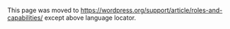 {{Languages|
{{en|Roles and Capabilities}}
{{es|Roles y Capacidades}}
{{fr|Rôles et Capacités}}
{{ja|ユーザーの種類と権限}}
{{pt-br|Papéis e Capacidades}}
{{zh-cn|用户角色和权限}}
}}

This page was moved to https://wordpress.org/support/article/roles-and-capabilities/ except above language locator.
<!--
==Description==

WordPress uses a concept of [[#Roles|Roles]], designed to give the [[Glossary#Site|site]] owner the ability to control what users can and cannot do within the site. A site owner can manage the user access to such tasks as [[Writing_Posts|writing and editing posts]], [[Pages|creating Pages]], [[Links Manager|defining links]], [[Manage_Categories_SubPanel|creating categories]], [[Comment Moderation|moderating comments]], [[Managing_Plugins|managing plugins]], [[Themes|managing themes]], and [[Authors_and_Users_SubPanel|managing other users]], by assigning a specific role to each of the users.

WordPress has six pre-defined roles: [[#Super Admin|Super Admin]], [[#Administrator|Administrator]], [[#Editor|Editor]], [[#Author|Author]], [[#Contributor|Contributor]] and [[#Subscriber|Subscriber]].  Each role is allowed to perform a set of tasks called [[Glossary#Capabilities|Capabilities]]. There are many capabilities including "[[#publish_posts|publish_posts]]", "[[#moderate_comments|moderate_comments]]", and "[[#edit_users|edit_users]]". [[#Capability vs. Role Table|A default set]] of capabilities is pre-assigned to each role, but other capabilities can be assigned or removed using the [[Function Reference/add_cap|<tt>add_cap()</tt>]] and  [[Function Reference/remove_cap|<tt>remove_cap()</tt>]] functions. New roles can be introduced or removed using the [[Function Reference/add_role|<tt>add_role()</tt>]] and [[Function Reference/remove_role|<tt>remove_role()</tt>]] functions.

The [[#Super Admin|Super Admin]] role allows a user to perform all possible capabilities. Each of the other roles has a decreasing number of allowed capabilities.  For instance, the [[#Subscriber|Subscriber]] role has just the "[[#read|read]]" capability.  One particular role should not be considered to be senior to another role.  Rather, consider that roles define the user's responsibilities within the site.

==Summary of Roles==

* [[Super_Admin_Menu|Super Admin]] – somebody with access to the site network administration features and all other features. See the [[Create A Network|Create a Network]] article.
* [[#Administrator|Administrator]] (<em>slug: 'administrator'</em>) – somebody who has access to all the administration features within a single site.
* [[#Editor|Editor]] (<em>slug: 'editor'</em>) – somebody who can publish and manage posts including the posts of other users.
* [[#Author|Author]] (<em>slug: 'author'</em>)  – somebody who can publish and manage their own posts.
* [[#Contributor|Contributor]] (<em>slug: 'contributor'</em>) – somebody who can write and manage their own posts but cannot publish them.
* [[#Subscriber|Subscriber]] (<em>slug: 'subscriber'</em>) – somebody who can only manage their profile.

Upon installing WordPress, an Administrator account is automatically created.

The default role for new users can be set in [[Administration Panels]] > [[Administration Panels#Settings|Settings]] > [[Administration Panels#General|General]].

You can see a listing of all defined roles by accessing the <tt>role_names</tt> property of the global <tt>WP_Roles</tt> object (which you can retrieve with <tt>wp_roles()</tt>, or, prior to version 4.3, with <tt>global $wp_roles;</tt>).

==Roles==

A Role defines a set of tasks a user assigned the role is allowed to perform. For instance, the [[Super_Admin_Menu|Super Admin]] role encompasses every possible task that can be performed within a [[Glossary#Network|Network]] of virtual WordPress [[Glossary#Site|site]]s. The [[#Administrator|Administrator]] role limits the allowed tasks only to those which affect a single site. On the other hand, the [[#Author|Author]] role allows the execution of just a small subset of tasks.

The following sections list the default Roles and their capabilities:

===Super Admin===

Multisite Super Admins have, by default, all capabilities. The following Multisite-only capabilities are therefore only available to Super Admins:

:*[[#create_sites|create_sites]]
:*[[#delete_sites|delete_sites]]
:*[[#manage_network|manage_network]]
:*[[#manage_sites|manage_sites]]
:*[[#manage_network_users|manage_network_users]]
:*[[#manage_network_plugins|manage_network_plugins]]
:*[[#manage_network_themes|manage_network_themes]]
:*[[#manage_network_options|manage_network_options]]
:*[[#upgrade_network|upgrade_network]]
:*[[#setup_network|setup_network]]

In the case of single site WordPress installation, Administrators are, in effect, Super Admins. As such, they are the only ones to have access to [[#Additional Admin Capabilities| additional admin capabilities]].

===Administrator===

The capabilities of Administrators differs between single site and [[Glossary#Multisite|Multisite]] WordPress installations. All administrators have the following capabilities:

:*[[#activate_plugins|activate_plugins]]
:*[[#delete_others_pages|delete_others_pages]]
:*[[#delete_others_posts|delete_others_posts]]
:*[[#delete_pages|delete_pages]]
:*[[#delete_posts|delete_posts]]
:*[[#delete_private_pages|delete_private_pages]]
:*[[#delete_private_posts|delete_private_posts]]
:*[[#delete_published_pages|delete_published_pages]]
:*[[#delete_published_posts|delete_published_posts]]
:*[[#edit_dashboard|edit_dashboard]]
:*[[#edit_others_pages|edit_others_pages]]
:*[[#edit_others_posts|edit_others_posts]]
:*[[#edit_pages|edit_pages]]
:*[[#edit_posts|edit_posts]]
:*[[#edit_private_pages|edit_private_pages]]
:*[[#edit_private_posts|edit_private_posts]]
:*[[#edit_published_pages|edit_published_pages]]
:*[[#edit_published_posts|edit_published_posts]]
:*[[#edit_theme_options|edit_theme_options]]
:*[[#export|export]]
:*[[#import|import]]
:*[[#list_users|list_users]]
:*[[#manage_categories|manage_categories]]
:*[[#manage_links|manage_links]]
:*[[#manage_options|manage_options]]
:*[[#moderate_comments|moderate_comments]]
:*[[#promote_users|promote_users]]
:*[[#publish_pages|publish_pages]]
:*[[#publish_posts|publish_posts]]
:*[[#read_private_pages|read_private_pages]]
:*[[#read_private_posts|read_private_posts]]
:*[[#read|read]]
:*[[#remove_users|remove_users]]
:*[[#switch_themes|switch_themes]]
:*[[#upload_files|upload_files]]
:*[[#customize|customize]]
:*[[#delete_site|delete_site]]

==== Additional Admin Capabilities====
Only Administrators of single site installations have the following capabilities. In [[Glossary#Multisite|Multisite]], only the Super Admin has these abilities:

:*[[#update_core|update_core]]
:*[[#update_plugins|update_plugins]]
:*[[#update_themes|update_themes]]
:*[[#install_plugins|install_plugins]]
:*[[#install_themes|install_themes]]
:*[[#upload_plugins|upload_plugins]]
:*[[#upload_themes|upload_themes]]
:*[[#delete_themes|delete_themes]]
:*[[#delete_plugins|delete_plugins]]
:*[[#edit_plugins|edit_plugins]]
:*[[#edit_themes|edit_themes]]
:*[[#edit_files|edit_files]]
:*[[#edit_users|edit_users]]
:*[[#create_users|create_users]]
:*[[#delete_users|delete_users]]
:*[[#unfiltered_html|unfiltered_html]]

===Editor===

:*[[#delete_others_pages|delete_others_pages]]
:*[[#delete_others_posts|delete_others_posts]]
:*[[#delete_pages|delete_pages]]
:*[[#delete_posts|delete_posts]]
:*[[#delete_private_pages|delete_private_pages]]
:*[[#delete_private_posts|delete_private_posts]]
:*[[#delete_published_pages|delete_published_pages]]
:*[[#delete_published_posts|delete_published_posts]]
:*[[#edit_others_pages|edit_others_pages]]
:*[[#edit_others_posts|edit_others_posts]]
:*[[#edit_pages|edit_pages]]
:*[[#edit_posts|edit_posts]]
:*[[#edit_private_pages|edit_private_pages]]
:*[[#edit_private_posts|edit_private_posts]]
:*[[#edit_published_pages|edit_published_pages]]
:*[[#edit_published_posts|edit_published_posts]]
:*[[#manage_categories|manage_categories]]
:*[[#manage_links|manage_links]]
:*[[#moderate_comments|moderate_comments]]
:*[[#publish_pages|publish_pages]]
:*[[#publish_posts|publish_posts]]
:*[[#read|read]]
:*[[#read_private_pages|read_private_pages]]
:*[[#read_private_posts|read_private_posts]]
:*[[#unfiltered_html|unfiltered_html]] (not with Multisite. See [http://wordpress.org/extend/plugins/unfiltered-mu/ Unfiltered MU])
:*[[#upload_files|upload_files]]

===Author===

:*[[#delete_posts|delete_posts]]
:*[[#delete_published_posts|delete_published_posts]]
:*[[#edit_posts|edit_posts]]
:*[[#edit_published_posts|edit_published_posts]]
:*[[#publish_posts|publish_posts]]
:*[[#read|read]]
:*[[#upload_files|upload_files]]

===Contributor===

:*[[#delete_posts|delete_posts]]
:*[[#edit_posts|edit_posts]]
:*[[#read|read]]

===Subscriber===

:*[[#read|read]]

===Special Cases===

The following capabilities are special cases:

:*[[#unfiltered_upload|unfiltered_upload]] - This capability is not available to any role by default (including Super Admins). The capability needs to be enabled by defining the following constant:

<pre>define( 'ALLOW_UNFILTERED_UPLOADS', true );</pre>

With this constant defined, all roles on a single site install can be given the unfiltered_upload capability, but only Super Admins can be given the capability on a Multisite install.

===Capability vs. Role Table===

Note that the capabilities of Administrators '''differs''' between single site and [[Glossary#Multisite|Multisite]] WordPress installations, [[#Additional Admin Capabilities|as described above]] .

{| class="widefat"
|- style="background:#464646; color:#d7d7d7;"
! Capability!!Super Admin!!Administrator!!Editor!!Author!!Contributor!!Subscriber
|-
|create_sites||bgcolor="#ABCDEF" style="text-align:center !important"| Y ||||||||||
|-
|delete_sites||bgcolor="#ABCDEF" style="text-align:center !important"| Y ||||||||||
|-
|manage_network||bgcolor="#ABCDEF" style="text-align:center !important"| Y ||||||||||
|-
|manage_sites||bgcolor="#ABCDEF" style="text-align:center !important"| Y ||||||||||
|-
|manage_network_users||bgcolor="#ABCDEF" style="text-align:center !important"| Y ||||||||||
|-
|manage_network_plugins||bgcolor="#ABCDEF" style="text-align:center !important"| Y ||||||||||
|-
|manage_network_themes||bgcolor="#ABCDEF" style="text-align:center !important"| Y ||||||||||
|-
|manage_network_options||bgcolor="#ABCDEF" style="text-align:center !important"| Y ||||||||||
|-
|upload_plugins||bgcolor="#ABCDEF" style="text-align:center !important"| Y ||||||||||
|-
|upload_themes||bgcolor="#ABCDEF" style="text-align:center !important"| Y ||||||||||
|-
|upgrade_network||bgcolor="#ABCDEF" style="text-align:center !important"| Y ||||||||||
|-
|setup_network||bgcolor="#ABCDEF" style="text-align:center !important"| Y ||||||||||
|- style="background:#464646; color:#d7d7d7;"
! Capability!!Super Admin!!Administrator!!Editor!!Author!!Contributor!!Subscriber
|-
|activate_plugins||bgcolor="#ABCDEF" style="text-align:center !important"| Y ||bgcolor="#ABCDEF" style="text-align:center !important"| Y <br/>(single site or <br/>enabled by network setting) ||||||||
|-
|create_users||bgcolor="#ABCDEF" style="text-align:center !important"| Y ||bgcolor="#ABCDEF" style="text-align:center !important"| Y (single site) ||||||||
|-
|delete_plugins||bgcolor="#ABCDEF" style="text-align:center !important"| Y ||bgcolor="#ABCDEF" style="text-align:center !important"| Y (single site) ||||||||
|-
|delete_themes||bgcolor="#ABCDEF" style="text-align:center !important"| Y ||bgcolor="#ABCDEF" style="text-align:center !important"| Y (single site) ||||||||
|-
|delete_users||bgcolor="#ABCDEF" style="text-align:center !important"| Y ||bgcolor="#ABCDEF" style="text-align:center !important"| Y (single site) ||||||||
|-
|edit_files||bgcolor="#ABCDEF" style="text-align:center !important"| Y ||bgcolor="#ABCDEF" style="text-align:center !important"| Y (single site) ||||||||
|-
|edit_plugins||bgcolor="#ABCDEF" style="text-align:center !important"| Y ||bgcolor="#ABCDEF" style="text-align:center !important"| Y (single site) ||||||||
|-
|edit_theme_options||bgcolor="#ABCDEF" style="text-align:center !important"| Y ||bgcolor="#ABCDEF" style="text-align:center !important"| Y ||||||||
|-
|edit_themes||bgcolor="#ABCDEF" style="text-align:center !important"| Y ||bgcolor="#ABCDEF" style="text-align:center !important"| Y (single site) ||||||||
|-
|edit_users||bgcolor="#ABCDEF" style="text-align:center !important"| Y ||bgcolor="#ABCDEF" style="text-align:center !important"| Y (single site) ||||||||
|-
|export||bgcolor="#ABCDEF" style="text-align:center !important"| Y ||bgcolor="#ABCDEF" style="text-align:center !important"| Y ||||||||
|-
|import||bgcolor="#ABCDEF" style="text-align:center !important"| Y ||bgcolor="#ABCDEF" style="text-align:center !important"| Y ||||||||
|- style="background:#464646; color:#d7d7d7;"
! Capability!!Super Admin!!Administrator!!Editor!!Author!!Contributor!!Subscriber
|-
|install_plugins||bgcolor="#ABCDEF" style="text-align:center !important"| Y ||bgcolor="#ABCDEF" style="text-align:center !important"| Y (single site) ||||||||
|-
|install_themes||bgcolor="#ABCDEF" style="text-align:center !important"| Y ||bgcolor="#ABCDEF" style="text-align:center !important"| Y (single site) ||||||||
|-
|list_users||bgcolor="#ABCDEF" style="text-align:center !important"| Y ||bgcolor="#ABCDEF" style="text-align:center !important"| Y ||||||||
|-
|manage_options||bgcolor="#ABCDEF" style="text-align:center !important"| Y ||bgcolor="#ABCDEF" style="text-align:center !important"| Y ||||||||
|-
|promote_users||bgcolor="#ABCDEF" style="text-align:center !important"| Y ||bgcolor="#ABCDEF" style="text-align:center !important"| Y ||||||||
|-
|remove_users||bgcolor="#ABCDEF" style="text-align:center !important"| Y ||bgcolor="#ABCDEF" style="text-align:center !important"| Y ||||||||
|-
|switch_themes||bgcolor="#ABCDEF" style="text-align:center !important"| Y ||bgcolor="#ABCDEF" style="text-align:center !important"| Y ||||||||
|-
|update_core||bgcolor="#ABCDEF" style="text-align:center !important"| Y ||bgcolor="#ABCDEF" style="text-align:center !important"| Y (single site) ||||||||
|-
|update_plugins||bgcolor="#ABCDEF" style="text-align:center !important"| Y ||bgcolor="#ABCDEF" style="text-align:center !important"| Y (single site) ||||||||
|-
|update_themes||bgcolor="#ABCDEF" style="text-align:center !important"| Y ||bgcolor="#ABCDEF" style="text-align:center !important"| Y (single site) ||||||||
|-
|edit_dashboard||bgcolor="#ABCDEF" style="text-align:center !important"| Y ||bgcolor="#ABCDEF" style="text-align:center !important"| Y ||||||||
|-
|customize||bgcolor="#ABCDEF" style="text-align:center !important"| Y ||bgcolor="#ABCDEF" style="text-align:center !important"| Y ||||||||
|-
|delete_site||bgcolor="#ABCDEF" style="text-align:center !important"| Y ||bgcolor="#ABCDEF" style="text-align:center !important"| Y ||||||||
|- style="background:#464646; color:#d7d7d7;"
! Capability!!Super Admin!!Administrator!!Editor!!Author!!Contributor!!Subscriber
|-
|moderate_comments||bgcolor="#ABCDEF" style="text-align:center !important"| Y ||bgcolor="#ABCDEF" style="text-align:center !important"| Y ||bgcolor="#ABCDEF" style="text-align:center !important"| Y ||||||
|-
|manage_categories||bgcolor="#ABCDEF" style="text-align:center !important"| Y ||bgcolor="#ABCDEF" style="text-align:center !important"| Y ||bgcolor="#ABCDEF" style="text-align:center !important"| Y ||||||
|-
|manage_links||bgcolor="#ABCDEF" style="text-align:center !important"| Y ||bgcolor="#ABCDEF" style="text-align:center !important"| Y ||bgcolor="#ABCDEF" style="text-align:center !important"| Y ||||||
|-
|edit_others_posts||bgcolor="#ABCDEF" style="text-align:center !important"| Y ||bgcolor="#ABCDEF" style="text-align:center !important"| Y ||bgcolor="#ABCDEF" style="text-align:center !important"| Y ||||||
|-
|edit_pages||bgcolor="#ABCDEF" style="text-align:center !important"| Y ||bgcolor="#ABCDEF" style="text-align:center !important"| Y ||bgcolor="#ABCDEF" style="text-align:center !important"| Y ||||||
|-
|edit_others_pages||bgcolor="#ABCDEF" style="text-align:center !important"| Y ||bgcolor="#ABCDEF" style="text-align:center !important"| Y ||bgcolor="#ABCDEF" style="text-align:center !important"| Y ||||||
|-
|edit_published_pages||bgcolor="#ABCDEF" style="text-align:center !important"| Y ||bgcolor="#ABCDEF" style="text-align:center !important"| Y ||bgcolor="#ABCDEF" style="text-align:center !important"| Y ||||||
|-
|publish_pages||bgcolor="#ABCDEF" style="text-align:center !important"| Y ||bgcolor="#ABCDEF" style="text-align:center !important"| Y ||bgcolor="#ABCDEF" style="text-align:center !important"| Y ||||||
|-
|delete_pages||bgcolor="#ABCDEF" style="text-align:center !important"| Y ||bgcolor="#ABCDEF" style="text-align:center !important"| Y ||bgcolor="#ABCDEF" style="text-align:center !important"| Y ||||||
|-
|delete_others_pages||bgcolor="#ABCDEF" style="text-align:center !important"| Y ||bgcolor="#ABCDEF" style="text-align:center !important"| Y ||bgcolor="#ABCDEF" style="text-align:center !important"| Y ||||||
|-
|delete_published_pages||bgcolor="#ABCDEF" style="text-align:center !important"| Y ||bgcolor="#ABCDEF" style="text-align:center !important"| Y ||bgcolor="#ABCDEF" style="text-align:center !important"| Y ||||||
|-
|delete_others_posts||bgcolor="#ABCDEF" style="text-align:center !important"| Y ||bgcolor="#ABCDEF" style="text-align:center !important"| Y ||bgcolor="#ABCDEF" style="text-align:center !important"| Y ||||||
|-
|delete_private_posts||bgcolor="#ABCDEF" style="text-align:center !important"| Y ||bgcolor="#ABCDEF" style="text-align:center !important"| Y ||bgcolor="#ABCDEF" style="text-align:center !important"| Y ||||||
|-
|edit_private_posts||bgcolor="#ABCDEF" style="text-align:center !important"| Y ||bgcolor="#ABCDEF" style="text-align:center !important"| Y ||bgcolor="#ABCDEF" style="text-align:center !important"| Y ||||||
|-
|read_private_posts||bgcolor="#ABCDEF" style="text-align:center !important"| Y ||bgcolor="#ABCDEF" style="text-align:center !important"| Y ||bgcolor="#ABCDEF" style="text-align:center !important"| Y ||||||
|-
|delete_private_pages||bgcolor="#ABCDEF" style="text-align:center !important"| Y ||bgcolor="#ABCDEF" style="text-align:center !important"| Y ||bgcolor="#ABCDEF" style="text-align:center !important"| Y ||||||
|-
|edit_private_pages||bgcolor="#ABCDEF" style="text-align:center !important"| Y ||bgcolor="#ABCDEF" style="text-align:center !important"| Y ||bgcolor="#ABCDEF" style="text-align:center !important"| Y ||||||
|-
|read_private_pages||bgcolor="#ABCDEF" style="text-align:center !important"| Y ||bgcolor="#ABCDEF" style="text-align:center !important"| Y ||bgcolor="#ABCDEF" style="text-align:center !important"| Y ||||||
|-
|unfiltered_html||bgcolor="#ABCDEF" style="text-align:center !important"| Y  ||bgcolor="#ABCDEF" style="text-align:center !important"| Y (single site) ||bgcolor="#ABCDEF" style="text-align:center !important"| Y (single site) ||||||
|- style="background:#464646; color:#d7d7d7;"
! Capability!!Super Admin!!Administrator!!Editor!!Author!!Contributor!!Subscriber
|-
|edit_published_posts||bgcolor="#ABCDEF" style="text-align:center !important"| Y ||bgcolor="#ABCDEF" style="text-align:center !important"| Y ||bgcolor="#ABCDEF" style="text-align:center !important"| Y ||bgcolor="#ABCDEF" style="text-align:center !important"| Y ||||
|-
|upload_files||bgcolor="#ABCDEF" style="text-align:center !important"| Y ||bgcolor="#ABCDEF" style="text-align:center !important"| Y ||bgcolor="#ABCDEF" style="text-align:center !important"| Y ||bgcolor="#ABCDEF" style="text-align:center !important"| Y ||||
|-
|publish_posts||bgcolor="#ABCDEF" style="text-align:center !important"| Y ||bgcolor="#ABCDEF" style="text-align:center !important"| Y ||bgcolor="#ABCDEF" style="text-align:center !important"| Y ||bgcolor="#ABCDEF" style="text-align:center !important"| Y ||||
|-
|delete_published_posts||bgcolor="#ABCDEF" style="text-align:center !important"| Y ||bgcolor="#ABCDEF" style="text-align:center !important"| Y ||bgcolor="#ABCDEF" style="text-align:center !important"| Y ||bgcolor="#ABCDEF" style="text-align:center !important"| Y ||||
|-
|edit_posts||bgcolor="#ABCDEF" style="text-align:center !important"| Y ||bgcolor="#ABCDEF" style="text-align:center !important"| Y ||bgcolor="#ABCDEF" style="text-align:center !important"| Y ||bgcolor="#ABCDEF" style="text-align:center !important"| Y ||bgcolor="#ABCDEF" style="text-align:center !important"| Y ||
|-
|delete_posts||bgcolor="#ABCDEF" style="text-align:center !important"| Y ||bgcolor="#ABCDEF" style="text-align:center !important"| Y ||bgcolor="#ABCDEF" style="text-align:center !important"| Y ||bgcolor="#ABCDEF" style="text-align:center !important"| Y ||bgcolor="#ABCDEF" style="text-align:center !important"| Y ||
|- style="background:#464646; color:#d7d7d7;"
! Capability!!Super Admin!!Administrator!!Editor!!Author!!Contributor!!Subscriber
|-
|read||bgcolor="#ABCDEF" style="text-align:center !important"| Y ||bgcolor="#ABCDEF" style="text-align:center !important"| Y ||bgcolor="#ABCDEF" style="text-align:center !important"| Y ||bgcolor="#ABCDEF" style="text-align:center !important"| Y ||bgcolor="#ABCDEF" style="text-align:center !important"| Y ||bgcolor="#ABCDEF" style="text-align:center !important"| Y 
|}

==Capabilities==

===switch_themes===

* Since 2.0
* Allows access to [[Administration_Panels|Administration Panel]] options: 
** Appearance
** Appearance > Themes

===edit_themes===

* Since 2.0
* Allows access to Appearance > [[Appearance Editor SubPanel|Theme Editor]] to edit theme files.

===edit_theme_options===

* Since 3.0
* Allows access to [[Administration_Panels|Administration Panel]] options: 
** Appearance > [[Appearance Widgets SubPanel|Widgets]]
** Appearance > [[Appearance Menus SubPanel|Menus]]
** Appearance > [[Appearance Customize Screen|Customize]] if they are supported by the current theme
** Appearance > [[Appearance Background SubPanel|Background]]
** Appearance > [[Appearance Header SubPanel|Header]]

===install_themes===

* Since 2.8
* Allows access to [[Administration_Panels|Administration Panel]] options:
** Appearance > Add New Themes

===activate_plugins===

* Since 2.0
* Allows access to [[Administration_Panels|Administration Panel]] options:  
** [[Administration_Panels#Plugins_-_Add_Functionality_to_your_Blog|Plugins]]

===edit_plugins===

* Since 2.0
* Allows access to [[Administration_Panels|Administration Panel]] options:  
** [[Administration_Panels#Plugins_-_Add_Functionality_to_your_Blog|Plugins]] > [[Administration_Panels#Plugin_Editor|Plugin Editor]]

===install_plugins===

* Since 2.7
* Allows access to [[Administration_Panels|Administration Panel]] options:  
** [[Administration_Panels#Plugins_-_Add_Functionality_to_your_Blog|Plugins]] > Add New

===edit_users===

* Since 2.0
* Allows editing other users' profiles.
** This allows changing roles independently of '[[Roles_and_Capabilities#promote_users|promote_users]]' capability.

===edit_files===

* Since 2.0
* '''Note:''' No longer used.

===manage_options===

* Since 2.0
* Allows access to [[Administration_Panels|Administration Panel]] options:  
** Settings > General
** Settings > Writing
** Settings > Reading
** Settings > Discussion
** Settings > Permalinks
** Settings > Miscellaneous

===moderate_comments===

* Since 2.0
* Allows users to moderate comments from the Comments SubPanel (although a user needs the [[#edit_posts|edit_posts]] Capability in order to access this)

===manage_categories===

* Since 2.0
* Allows access to [[Administration_Panels|Administration Panel]] options:  
** Posts > Categories
** Links > Categories

===manage_links===

* Since 2.0
* Allows access to [[Administration_Panels|Administration Panel]] options:  
** Links
** Links > Add New

===upload_files===

* Since 2.0
* Allows access to [[Administration_Panels|Administration Panel]] options:  
** Media
** Media > Add New

===import===

* Since 2.0
* Allows access to [[Administration_Panels|Administration Panel]] options:  
** Tools > Import
** Tools > Export

===unfiltered_html===

* Since 2.0
* Allows user to post HTML markup or even JavaScript code in pages, posts, comments and widgets.
* '''Note:''' Enabling this option for untrusted users may result in their posting malicious or poorly formatted code.
* '''Note:''' In WordPress Multisite, only Super Admins have the <code>unfiltered_html</code> capability.

===edit_posts===

* Since 2.0
* Allows access to [[Administration_Panels|Administration Panel]] options:  
** Posts
** Posts > Add New
** Comments
** Comments > Awaiting Moderation

===edit_others_posts===

* Since 2.0
* Allows access to [[Administration_Panels|Administration Panel]] options:  
** Manage > Comments (''Lets user delete and edit every comment, see edit_posts above'')
* user can edit other users' posts through function get_others_drafts()
* user can see other users' images in inline-uploading [no? see [http://trac.wordpress.org/file/trunk/wp-admin/inline-uploading.php inline-uploading.php]]
* See [[#Exceptions|Exceptions]]

===edit_published_posts===

* Since 2.0
* User can edit their published posts. ''This capability is off by default.''
* The core checks the capability '''edit_posts''', but on demand this check is changed to '''edit_published_posts'''.
* If you don't want a user to be able to edit their published posts, remove this capability.

===publish_posts===

* Since 2.0
* See and use the "publish" button when editing their post ''(otherwise they can only save drafts)''
* Can use XML-RPC to publish ''(otherwise they get a "Sorry, you can not post on this weblog or category.")''

===edit_pages===

* Since 2.0
* Allows access to [[Administration_Panels|Administration Panel]] options:  
** Pages
** Pages > Add New

===read===

* Since 2.0
* Allows access to [[Administration_Panels|Administration Panel]] options:
** [[Dashboard Dashboard SubPanel|Dashboard]]
** Users > Your Profile
* ''Used nowhere in the core code except the menu.php''

===publish_pages===

* Since 2.1

===edit_others_pages===

* Since 2.1

===edit_published_pages===

* Since 2.1

===delete_pages===

* Since 2.1

===delete_others_pages===

* Since 2.1

===delete_published_pages===

* Since 2.1

===delete_posts===

* Since 2.1

===delete_others_posts===

* Since 2.1

===delete_published_posts===

* Since 2.1

===delete_private_posts===

* Since 2.1

===edit_private_posts===

* Since 2.1

===read_private_posts===

* Since 2.1

===delete_private_pages===

* Since 2.1

===edit_private_pages===

* Since 2.1

===read_private_pages===

* Since 2.1

===delete_users===

* Since 2.1
* Allows deleting users from the blog.

===create_users===

* Since 2.1
* Allows creating new users.
** Without other capabilities, created users will have your blog's [[Settings_General_Screen|New User Default Role]].

===unfiltered_upload===

* Since 2.3

===edit_dashboard===

* Since 2.5

===customize===

* Since 4.0
* Allows access to the [[Appearance_Customize_Screen|Customizer]].

===delete_site===

* Since 3.1
* Allows the user to delete the current site (Multisite only).

===update_plugins===

* Since 2.6

===delete_plugins===

* Since 2.6

===update_themes===

* Since 2.7

===update_core===

* Since 3.0

===list_users===

* Since 3.0
* Allows access to [[Administration_Panels|Administration Panel]] options:  
** [[Administration_Panels#Users_-_Your_Blogging_Family|Users]]

===remove_users===

* Since 3.0

===add_users===

* Since 3.0
* Replaced in 4.4 with [[#promote_users|promote_users]]

===promote_users===

* Since 3.0
* Enables the "Change role to..." dropdown in the admin user list.
** This does not depend on '[[Roles_and_Capabilities#edit_users|edit_users]]' capability.
* Enables the 'Add Existing User' to function for multi-site installs.

===delete_themes===

* Since 3.0

===export===

* Since 3.0

===edit_comment===

* Since 3.1

===create_sites===

* Since 3.1
* Multi-site only
* Allows user to create sites on the network

===delete_sites===

* Since 3.1
* Multi-site only
* Allows user to delete sites on the network

===manage_network===

* Since 3.0
* Multi-site only
* Allows access to [[Network_Admin|Super Admin]] menu
* Allows user to upgrade network

===manage_sites===

* Since 3.0
* Multi-site only
* Allows access to [[Network_Admin#Sites|Network Sites]] menu
* Allows user to edit, archive, unarchive, activate, deactivate, spam, and unspam sites on the network

===manage_network_users===

* Since 3.0
* Multi-site only
* Allows access to [[Network_Admin#Users|Network Users]] menu

===manage_network_themes===

* Since 3.0
* Multi-site only
* Allows access to [[Network_Admin#Themes|Network Themes]] menu

===manage_network_options===

* Since 3.0
* Multi-site only
* Allows access to [[Network_Admin#Settings|Network Options]] menu

===manage_network_plugins===

* Multi-site only
* Allows access to [[Network_Admin#Plugins|Network Plugins]] menu

===upload_plugins===

* Since 4.0
* Multi-site only
* Allows user to upload plugin ZIP files from the [[Network_Admin#Plugins|Network Plugins]] -> Add New menu

===upload_themes===

* Since 4.0
* Multi-site only
* Allows user to upload theme ZIP files from the [[Network_Admin#Themes|Network Themes]] -> Add New menu

===upgrade_network===

* Since 4.8
* Multi-site only
* is used to determine whether a user can access the Network Upgrade page in the network admin. Related to this, the capability is also checked to determine whether to show the notice that a network upgrade is required. The capability is not mapped, so it is only granted to network administrators. See [https://core.trac.wordpress.org/ticket/39205 #39205] for background discussion.

===setup_network===

* Since 4.8
* Multi-site only
* is used to determine whether a user can setup multisite, i.e. access the Network Setup page. Before setting up a multisite, the capability is mapped to the `manage_options` capability, so that it is granted to administrators. Once multisite is setup, it is mapped to `manage_network_options`, so that it is granted to network administrators. See [https://core.trac.wordpress.org/ticket/39206 #39206] for background discussion.

==User Levels==

Prior to version 2.0, WordPress used a user [[User Levels]] system. This was replaced in version 2.0 with the much improved and more extensible Roles and Capabilities system you see today. To maintain backwards compatibility with plugins that still use the user levels system (although this is very much discouraged), the default Roles in WordPress also include Capabilities that correspond to these levels. '''User Levels were finally deprecated in version 3.0.'''

{| class="widefat"
|- style="background:#464646; color:#d7d7d7;"
! Capability!!Administrator!!Editor!!Author!!Contributor!!Subscriber
|-
|level_10||bgcolor="#ABCDEF"| ||||||||
|-
|level_9||bgcolor="#ABCDEF"| ||||||||
|-
|level_8||bgcolor="#ABCDEF"| ||||||||
|-
|level_7||bgcolor="#ABCDEF"| ||bgcolor="#ABCDEF"| ||||||
|-
|level_6||bgcolor="#ABCDEF"| ||bgcolor="#ABCDEF"| ||||||
|-
|level_5||bgcolor="#ABCDEF"| ||bgcolor="#ABCDEF"| ||||||
|-
|level_4||bgcolor="#ABCDEF"| ||bgcolor="#ABCDEF"| || || ||
|-
|level_3||bgcolor="#ABCDEF"| ||bgcolor="#ABCDEF"| || || ||
|-
|level_2||bgcolor="#ABCDEF"| ||bgcolor="#ABCDEF"| ||bgcolor="#ABCDEF"| || ||
|-
|level_1||bgcolor="#ABCDEF"| ||bgcolor="#ABCDEF"| ||bgcolor="#ABCDEF"| ||bgcolor="#ABCDEF"| ||
|-
|level_0||bgcolor="#ABCDEF"| ||bgcolor="#ABCDEF"| ||bgcolor="#ABCDEF"| ||bgcolor="#ABCDEF"| ||bgcolor="#ABCDEF"| 
|}

===User Level to Role Conversion===

*User Level 0 converts to [[#Subscriber|Subscriber]]
*User Level 1 converts to [[#Contributor|Contributor]] 
*User Level 2 converts to [[#Author|Author]]
*User Level 3 converts to [[#Editor|Editor]]
*User Level 4 converts to [[#Editor|Editor]]
*User Level 5 converts to [[#Editor|Editor]]
*User Level 6 converts to [[#Editor|Editor]]
*User Level 7 converts to [[#Editor|Editor]]
*User Level 8 converts to [[#Administrator|Administrator]]
*User Level 9 converts to [[#Administrator|Administrator]]
*User Level 10 converts to [[#Administrator|Administrator]]

== Change Log  ==

* [[Version 1.5|1.5]]: User Levels system was introduced.
* [[Version 2.0|2.0]]: Roles and Capabilities system was introduced.
* [[Version 3.0|3.0]]: User Levels system deprecated & Multisite Super Admins introduced.

==Resources==

===Plugins===
* [http://wordpress.org/extend/plugins/members/ Members Plugin]
* [http://wordpress.org/extend/plugins/role-scoper/ Role Scoper Plugin] 
* [http://wordpress.org/extend/plugins/user-access-manager/ User Access Manager]
* [http://wordpress.org/extend/plugins/advanced-access-manager/ Advanced Access Manager]
* [http://wordpress.org/extend/plugins/user-role-editor/ User Role Editor]
* [http://wordpress.org/extend/plugins/wpfront-user-role-editor/ WordPress User Role Editor]
* [https://wordpress.org/plugins/simple-membership/ Simple Membership Plugin]
* [https://wordpress.org/plugins/view-admin-as/ View Admin As] (manage & test roles)

===Information===
* [https://boren.blog/2005/12/01/whats-new-in-20-roles-and-capabilities/ Ryan Boren's What's New in 2.0: Roles and Capabilities]
* [https://wpfront.com/wordpress-plugins/user-role-editor-plugin/wordpress-capabilities/ WordPress Capabilities]
* [https://exygy.com/wordpress-roles-and-capabilities-at-a-glance/ WordPress Roles and Capabilities at a Glance] - A simplified visual representation of WordPress roles and capabilities

===Dev===
* [http://lists.automattic.com/pipermail/wp-hackers/2005-July/001707.html Hackers email list Original User Capability discussion]
* related functions: [[Function Reference/current_user_can|<tt>current_user_can()</tt>]], [[Function Reference/user_can|<tt>user_can()</tt>]]
* You can set and get a user's role and capabilities programmatically using the [[Class Reference/WP_User|<tt>WP_User</tt>]] class.
===Other Codex Articles===
{{Role and Capability Tags}}

[[Category:Getting Started]]
[[Category:Installation]]
[[Category:UI Link]]
-->